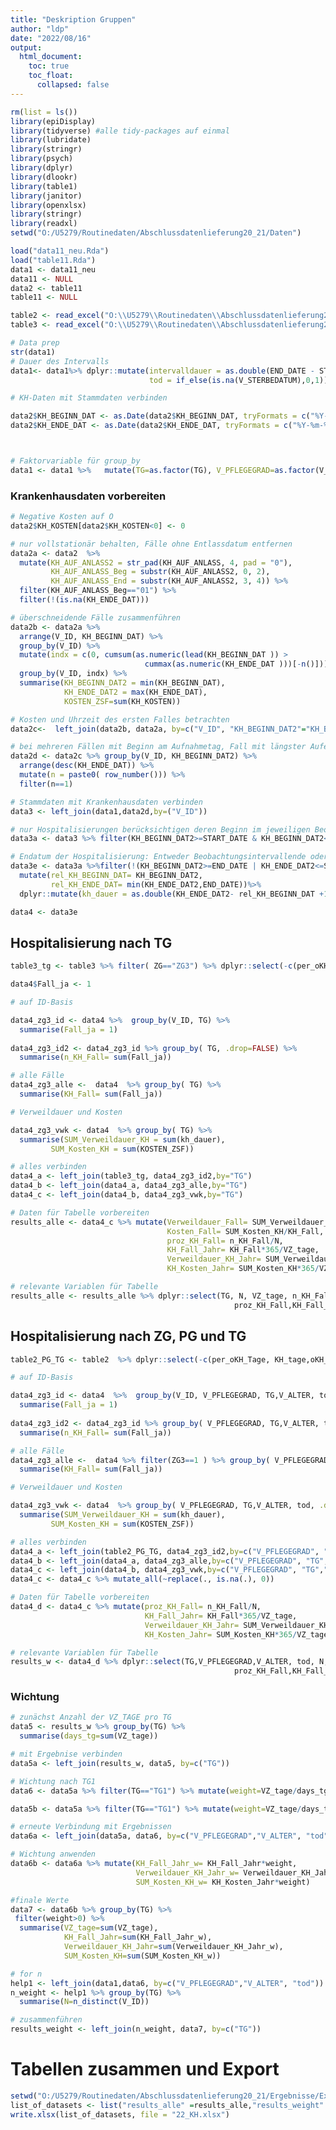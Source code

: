 ```yaml
---
title: "Deskription Gruppen"
author: "ldp"
date: "2022/08/16"
output:
  html_document:
    toc: true
    toc_float:
      collapsed: false
---
```


```r
rm(list = ls())
library(epiDisplay)
library(tidyverse) #alle tidy-packages auf einmal
library(lubridate)
library(stringr)
library(psych)
library(dplyr)
library(dlookr)
library(table1)
library(janitor)
library(openxlsx)
library(stringr)
library(readxl)
setwd("O:/U5279/Routinedaten/Abschlussdatenlieferung20_21/Daten")

load("data11_neu.Rda")
load("table11.Rda")
data1 <- data11_neu
data11 <- NULL
data2 <- table11
table11 <- NULL

table2 <- read_excel("O:\\U5279\\Routinedaten\\Abschlussdatenlieferung20_21\\Ergebnisse\\Excel\\05_TG_PG.xlsx")
table3 <- read_excel("O:\\U5279\\Routinedaten\\Abschlussdatenlieferung20_21\\Ergebnisse\\Excel\\01a_TG.xlsx")

```


```r
# Data prep
str(data1)
# Dauer des Intervalls
data1<- data1%>% dplyr::mutate(intervalldauer = as.double(END_DATE - START_DATE +1),
                               tod = if_else(is.na(V_STERBEDATUM),0,1))

# KH-Daten mit Stammdaten verbinden

data2$KH_BEGINN_DAT <- as.Date(data2$KH_BEGINN_DAT, tryFormats = c("%Y-%m-%d"))
data2$KH_ENDE_DAT <- as.Date(data2$KH_ENDE_DAT, tryFormats = c("%Y-%m-%d"))



# Faktorvariable für group_by
data1 <- data1 %>%   mutate(TG=as.factor(TG), V_PFLEGEGRAD=as.factor(V_PFLEGEGRAD), V_ALTER=as.factor(V_ALTER))

```


### Krankenhausdaten vorbereiten
```r
# Negative Kosten auf O
data2$KH_KOSTEN[data2$KH_KOSTEN<0] <- 0

# nur vollstationär behalten, Fälle ohne Entlassdatum entfernen
data2a <- data2  %>%
  mutate(KH_AUF_ANLASS2 = str_pad(KH_AUF_ANLASS, 4, pad = "0"),
         KH_AUF_ANLASS_Beg = substr(KH_AUF_ANLASS2, 0, 2),
         KH_AUF_ANLASS_End = substr(KH_AUF_ANLASS2, 3, 4)) %>% 
  filter(KH_AUF_ANLASS_Beg=="01") %>% 
  filter(!(is.na(KH_ENDE_DAT)))

# überschneidende Fälle zusammenführen 
data2b <- data2a %>%
  arrange(V_ID, KH_BEGINN_DAT) %>% 
  group_by(V_ID) %>%
  mutate(indx = c(0, cumsum(as.numeric(lead(KH_BEGINN_DAT )) >
                              cummax(as.numeric(KH_ENDE_DAT )))[-n()])) %>%
  group_by(V_ID, indx) %>%
  summarise(KH_BEGINN_DAT2 = min(KH_BEGINN_DAT), 
            KH_ENDE_DAT2 = max(KH_ENDE_DAT),
            KOSTEN_ZSF=sum(KH_KOSTEN))

# Kosten und Uhrzeit des ersten Falles betrachten 
data2c<-  left_join(data2b, data2a, by=c("V_ID", "KH_BEGINN_DAT2"="KH_BEGINN_DAT"))

# bei mehreren Fällen mit Beginn am Aufnahmetag, Fall mit längster Aufenthaltsdauer behalten
data2d <- data2c %>% group_by(V_ID, KH_BEGINN_DAT2) %>% 
  arrange(desc(KH_ENDE_DAT)) %>% 
  mutate(n = paste0( row_number())) %>% 
  filter(n==1)

# Stammdaten mit Krankenhausdaten verbinden
data3 <- left_join(data1,data2d,by=("V_ID"))

# nur Hospitalisierungen berücksichtigen deren Beginn im jeweiligen Beobachtungsintervall liegt
data3a <- data3 %>% filter(KH_BEGINN_DAT2>=START_DATE & KH_BEGINN_DAT2<=END_DATE ) 

# Endatum der Hospitalisierung: Entweder Beobachtungsintervallende oder Entlassung (für Verweildauer)
data3e <- data3a %>%filter(!(KH_BEGINN_DAT2>=END_DATE | KH_ENDE_DAT2<=START_DATE)) %>%
  mutate(rel_KH_BEGINN_DAT= KH_BEGINN_DAT2,
         rel_KH_ENDE_DAT= min(KH_ENDE_DAT2,END_DATE))%>% 
  dplyr::mutate(kh_dauer = as.double(KH_ENDE_DAT2- rel_KH_BEGINN_DAT +1))

data4 <- data3e 
```

## Hospitalisierung nach TG

```r
table3_tg <- table3 %>% filter( ZG=="ZG3") %>% dplyr::select(-c(per_oKH_Tage, KH_tage,oKH_Tage, ZG))

data4$Fall_ja <- 1

# auf ID-Basis

data4_zg3_id <- data4 %>%  group_by(V_ID, TG) %>% 
  summarise(Fall_ja = 1)
         
data4_zg3_id2 <- data4_zg3_id %>% group_by( TG, .drop=FALSE) %>% 
  summarise(n_KH_Fall= sum(Fall_ja))

# alle Fälle
data4_zg3_alle <-  data4  %>% group_by( TG) %>% 
  summarise(KH_Fall= sum(Fall_ja))

# Verweildauer und Kosten 

data4_zg3_vwk <- data4  %>% group_by( TG) %>% 
  summarise(SUM_Verweildauer_KH = sum(kh_dauer),
         SUM_Kosten_KH = sum(KOSTEN_ZSF))

# alles verbinden
data4_a <- left_join(table3_tg, data4_zg3_id2,by="TG")
data4_b <- left_join(data4_a, data4_zg3_alle,by="TG")
data4_c <- left_join(data4_b, data4_zg3_vwk,by="TG")

# Daten für Tabelle vorbereiten
results_alle <- data4_c %>% mutate(Verweildauer_Fall= SUM_Verweildauer_KH/KH_Fall,
                                   Kosten_Fall= SUM_Kosten_KH/KH_Fall,
                                   proz_KH_Fall= n_KH_Fall/N,
                                   KH_Fall_Jahr= KH_Fall*365/VZ_tage, 
                                   Verweildauer_KH_Jahr= SUM_Verweildauer_KH*365/VZ_tage,
                                   KH_Kosten_Jahr= SUM_Kosten_KH*365/VZ_tage)

# relevante Variablen für Tabelle
results_alle <- results_alle %>% dplyr::select(TG, N, VZ_tage, n_KH_Fall, KH_Fall, Verweildauer_Fall, Kosten_Fall,
                                                  proz_KH_Fall,KH_Fall_Jahr,Verweildauer_KH_Jahr,KH_Kosten_Jahr  )
```

## Hospitalisierung nach ZG, PG und TG

```r
table2_PG_TG <- table2  %>% dplyr::select(-c(per_oKH_Tage, KH_tage,oKH_Tage))

# auf ID-Basis

data4_zg3_id <- data4  %>%  group_by(V_ID, V_PFLEGEGRAD, TG,V_ALTER, tod) %>% 
  summarise(Fall_ja = 1)
         
data4_zg3_id2 <- data4_zg3_id %>% group_by( V_PFLEGEGRAD, TG,V_ALTER, tod, .drop=FALSE) %>% 
  summarise(n_KH_Fall= sum(Fall_ja))

# alle Fälle 
data4_zg3_alle <-  data4 %>% filter(ZG3==1 ) %>% group_by( V_PFLEGEGRAD, TG,V_ALTER, tod, .drop=FALSE) %>% 
  summarise(KH_Fall= sum(Fall_ja))

# Verweildauer und Kosten 

data4_zg3_vwk <- data4  %>% group_by( V_PFLEGEGRAD, TG,V_ALTER, tod, .drop=FALSE) %>% 
  summarise(SUM_Verweildauer_KH = sum(kh_dauer),
         SUM_Kosten_KH = sum(KOSTEN_ZSF))

# alles verbinden
data4_a <- left_join(table2_PG_TG, data4_zg3_id2,by=c("V_PFLEGEGRAD", "TG","V_ALTER", "tod"))
data4_b <- left_join(data4_a, data4_zg3_alle,by=c("V_PFLEGEGRAD", "TG","V_ALTER", "tod"))
data4_c <- left_join(data4_b, data4_zg3_vwk,by=c("V_PFLEGEGRAD", "TG","V_ALTER", "tod"))
data4_c <- data4_c %>% mutate_all(~replace(., is.na(.), 0))

# Daten für Tabelle vorbereiten
data4_d <- data4_c %>% mutate(proz_KH_Fall= n_KH_Fall/N,
                              KH_Fall_Jahr= KH_Fall*365/VZ_tage,
                              Verweildauer_KH_Jahr= SUM_Verweildauer_KH*365/VZ_tage,
                              KH_Kosten_Jahr= SUM_Kosten_KH*365/VZ_tage)

# relevante Variablen für Tabelle
results_w <- data4_d %>% dplyr::select(TG,V_PFLEGEGRAD,V_ALTER, tod, N, VZ_tage, n_KH_Fall, KH_Fall, 
                                                  proz_KH_Fall,KH_Fall_Jahr,Verweildauer_KH_Jahr,KH_Kosten_Jahr  )
```

### Wichtung

```r
# zunächst Anzahl der VZ_TAGE pro TG
data5 <- results_w %>% group_by(TG) %>% 
  summarise(days_tg=sum(VZ_tage))

# mit Ergebnise verbinden 
data5a <- left_join(results_w, data5, by=c("TG"))

# Wichtung nach TG1
data6 <- data5a %>% filter(TG=="TG1") %>% mutate(weight=VZ_tage/days_tg) %>% select(c("V_PFLEGEGRAD","V_ALTER", "tod","weight"))

data5b <- data5a %>% filter(TG=="TG1") %>% mutate(weight=VZ_tage/days_tg) %>% select(c("V_PFLEGEGRAD","V_ALTER", "tod","days_tg","VZ_tage", "weight"))

# erneute Verbindung mit Ergebnissen
data6a <- left_join(data5a, data6, by=c("V_PFLEGEGRAD","V_ALTER", "tod")) %>%mutate_all(~replace(., is.na(.), 0))

# Wichtung anwenden
data6b <- data6a %>% mutate(KH_Fall_Jahr_w= KH_Fall_Jahr*weight,
                            Verweildauer_KH_Jahr_w= Verweildauer_KH_Jahr*weight,
                            SUM_Kosten_KH_w= KH_Kosten_Jahr*weight)

#finale Werte
data7 <- data6b %>% group_by(TG) %>% 
 filter(weight>0) %>% 
  summarise(VZ_tage=sum(VZ_tage),
            KH_Fall_Jahr=sum(KH_Fall_Jahr_w),
            Verweildauer_KH_Jahr=sum(Verweildauer_KH_Jahr_w),
            SUM_Kosten_KH=sum(SUM_Kosten_KH_w))

# for n
help1 <- left_join(data1,data6, by=c("V_PFLEGEGRAD","V_ALTER", "tod")) %>% filter(!(is.na(weight)))
n_weight <- help1 %>% group_by(TG) %>% 
  summarise(N=n_distinct(V_ID))

# zusammenführen
results_weight <- left_join(n_weight, data7, by=c("TG"))

```

# Tabellen zusammen und Export
```r
setwd("O:/U5279/Routinedaten/Abschlussdatenlieferung20_21/Ergebnisse/Excel/")
list_of_datasets <- list("results_alle" =results_alle,"results_weight" =results_weight,"weights" =data5b )
write.xlsx(list_of_datasets, file = "22_KH.xlsx")
```

